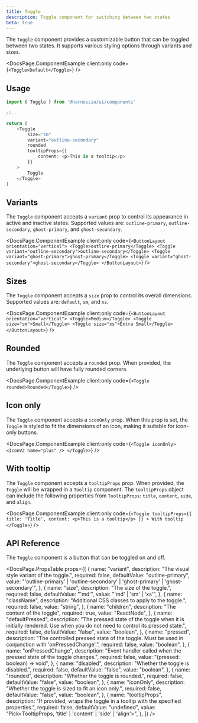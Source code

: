 ```yaml
---
title: Toggle
description: Toggle component for switching between two states
beta: true
---
```


The `Toggle` component provides a customizable button that can be toggled between two states. It supports various styling options through variants and sizes.


<DocsPage.ComponentExample
  client:only
  code={`
    <Toggle>Default</Toggle>
  `}
/>

## Usage

```typescript jsx
import { Toggle } from '@harnessio/ui/components'

//...

return (
    <Toggle
        size="sm"
        variant="outline-secondary"
        rounded
        tooltipProps={{
            content: <p>This is a tooltip</p>
        }}
    >
        Toggle
    </Toggle>
)
```

## Variants

The `Toggle` component accepts a `variant` prop to control its appearance in active and inactive states. Supported values are: `outline-primary`, `outline-secondary`, `ghost-primary`, and `ghost-secondary`.

<DocsPage.ComponentExample
  client:only
  code={`
    <ButtonLayout orientation="vertical">
        <Toggle>outline-primary</Toggle>
        <Toggle variant="outline-secondary">outline-secondary</Toggle>
        <Toggle variant="ghost-primary">ghost-primary</Toggle>
        <Toggle variant="ghost-secondary">ghost-secondary</Toggle>
    </ButtonLayout>
`}
/>

## Sizes

The `Toggle` component accepts a `size` prop to control its overall dimensions. Supported values are: `default`, `sm`, and `xs`.

<DocsPage.ComponentExample
  client:only
  code={`
    <ButtonLayout orientation="vertical">
        <Toggle>Medium</Toggle>
        <Toggle size="sm">Small</Toggle>
        <Toggle size="xs">Extra Small</Toggle>
    </ButtonLayout>
`}
/>

## Rounded

The `Toggle` component accepts a `rounded` prop. When provided, the underlying button will have fully rounded corners.

<DocsPage.ComponentExample
  client:only
  code={`
    <Toggle rounded>Rounded</Toggle>
`}
/>

## Icon only

The `Toggle` component accepts a `iconOnly` prop. When this prop is set, the `Toggle` is styled to fit the dimensions of an icon, making it suitable for icon-only buttons.

<DocsPage.ComponentExample
  client:only
  code={`
    <Toggle iconOnly>
        <IconV2 name="plus" />
    </Toggle>
`}
/>

## With tooltip

The `Toggle` component accepts a `tooltipProps` prop. When provided, the `Toggle` will be wrapped in a `Tooltip` component. The `tooltipProps` object can include the following properties from `TooltipProps`: `title`, `content`, `side`, and `align`.

<DocsPage.ComponentExample
  client:only
  code={`
    <Toggle
      tooltipProps={{
        title: 'Title',
        content: <p>This is a tooltip</p>
      }}
    >
        With tooltip
    </Toggle>
`}
/>

## API Reference

The `Toggle` component is a button that can be toggled on and off.

<DocsPage.PropsTable
  props={[
    {
      name: "variant",
      description: "The visual style variant of the toggle.",
      required: false,
      defaultValue: "outline-primary",
      value:
        "'outline-primary' | 'outline-secondary' | 'ghost-primary' | 'ghost-secondary'",
    },
    {
      name: "size",
      description: "The size of the toggle.",
      required: false,
      defaultValue: "'md'",
      value: "'md' | 'sm' | 'xs'",
    },
    {
      name: "className",
      description: "Additional CSS classes to apply to the toggle.",
      required: false,
      value: "string",
    },
    {
      name: "children",
      description: "The content of the toggle",
      required: true,
      value: "ReactNode",
    },
    {
      name: "defaultPressed",
      description:
        "The pressed state of the toggle when it is initially rendered. Use when you do not need to control its pressed state.",
      required: false,
      defaultValue: "false",
      value: "boolean",
    },
    {
      name: "pressed",
      description:
        "The controlled pressed state of the toggle. Must be used in conjunction with 'onPressedChange'.",
      required: false,
      value: "boolean",
    },
    {
      name: "onPressedChange",
      description:
        "Event handler called when the pressed state of the toggle changes.",
      required: false,
      value: "(pressed: boolean) => void",
    },
    {
      name: "disabled",
      description: "Whether the toggle is disabled.",
      required: false,
      defaultValue: "false",
      value: "boolean",
    },
    {
      name: "rounded",
      description: "Whether the toggle is rounded.",
      required: false,
      defaultValue: "false",
      value: "boolean",
    },
    {
      name: "iconOnly",
      description: "Whether the toggle is sized to fit an icon only.",
      required: false,
      defaultValue: "false",
      value: "boolean",
    },
    {
      name: "tooltipProps",
      description:
        "If provided, wraps the toggle in a tooltip with the specified properties.",
      required: false,
      defaultValue: "undefined",
      value: "Pick<TooltipProps, 'title' | 'content' | 'side' | 'align'>",
    },
  ]}
/>
